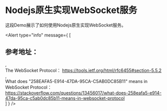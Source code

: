 
# Nodejs原生实现WebSocket服务

这段Demo展示了如何使用Nodejs原生实现WebSocket服务。

<WebsocketServerExample />

<Alert type="info"
  message={ [
    <h2 key="cankaodizhi" className="mb-0 py-[8px] text-[16px]">参考地址：</h2>,
    <div key="rfc6455" className="py-[8px]">
      The WebSocket Protocol：
      <a href="https://tools.ietf.org/html/rfc6455#section-5.5.2" target="_blank" rel="noopener noreferrer">
        https://tools.ietf.org/html/rfc6455#section-5.5.2
      </a>
    </div>,
    <div key="stackoverflow" className="py-[8px]">
      What does "258EAFA5-E914-47DA-95CA-C5AB0DC85B11" means in WebSocket Protocol：
      <a href="https://stackoverflow.com/questions/13456017/what-does-258eafa5-e914-47da-95ca-c5ab0dc85b11-means-in-websocket-protocol"
        target="_blank"
        rel="noopener noreferrer"
      >
        https://stackoverflow.com/questions/13456017/what-does-258eafa5-e914-47da-95ca-c5ab0dc85b11-means-in-websocket-protocol
      </a>
    </div>
  ] }
/>